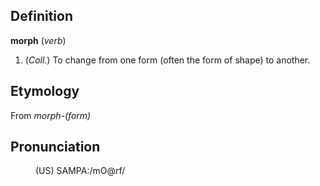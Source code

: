 == Definition ==

<b>morph</b> (<i>verb</i>)
# (<i>Coll.</i>) To change from one form (often the form of shape) to another.

== Etymology ==

From <i>morph-(form)</i> 

== Pronunciation ==

:(US) SAMPA:/mO@rf/
